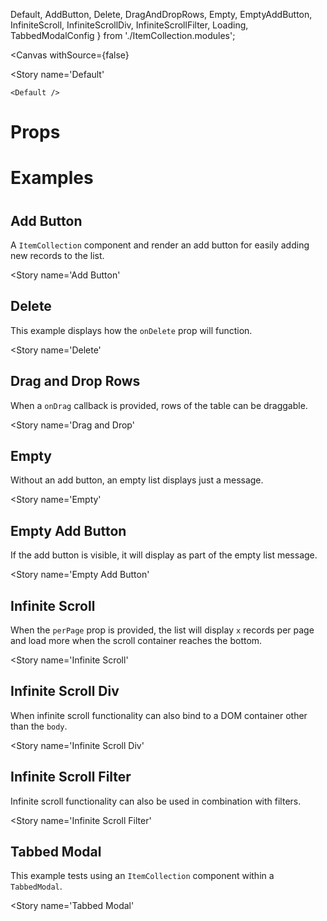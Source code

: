   Default,
  AddButton,
  Delete,
  DragAndDropRows,
  Empty,
  EmptyAddButton,
  InfiniteScroll,
  InfiniteScrollDiv,
  InfiniteScrollFilter,
  Loading,
  TabbedModalConfig
} from './ItemCollection.modules';

<Meta
  title='Components/Semantic UI/ItemCollection'
  component={ItemCollection}
/>

<DocHeader
  item={ItemCollection}
/>

<Canvas
  withSource={false}
>
  <Story
    name='Default'
  >
    <Default />
  </Story>
</Canvas>

# Props

<PropsTable
  item={ItemCollection}
/>

# Examples
#

## Add Button
A `ItemCollection` component and render an add button for easily adding new records to the list.

<Story
  name='Add Button'
>
  <AddButton />
</Story>

## Delete
This example displays how the `onDelete` prop will function.

<Story
  name='Delete'
>
  <Delete />
</Story>

## Drag and Drop Rows
When a `onDrag` callback is provided, rows of the table can be draggable.

<Story
  name='Drag and Drop'
>
  <DragAndDropRows />
</Story>


## Empty
Without an add button, an empty list displays just a message.

<Story
  name='Empty'
>
  <Empty />
</Story>

## Empty Add Button
If the add button is visible, it will display as part of the empty list message.

<Story
  name='Empty Add Button'
>
  <EmptyAddButton />
</Story>

## Infinite Scroll
When the `perPage` prop is provided, the list will display `x` records per page and load more when the scroll container reaches the bottom.

<Story
  name='Infinite Scroll'
>
  <InfiniteScroll />
</Story>

## Infinite Scroll Div
When infinite scroll functionality can also bind to a DOM container other than the `body`.

<Story
  name='Infinite Scroll Div'
>
  <InfiniteScrollDiv />
</Story>

## Infinite Scroll Filter
Infinite scroll functionality can also be used in combination with filters.

<Story
  name='Infinite Scroll Filter'
>
  <InfiniteScrollFilter />
</Story>

## Tabbed Modal
This example tests using an `ItemCollection` component within a `TabbedModal`.

<Story
  name='Tabbed Modal'
>
  <TabbedModalConfig />
</Story>
